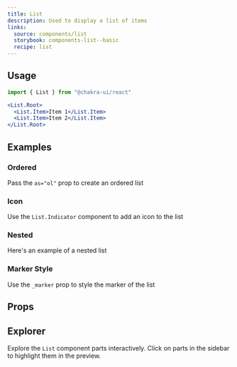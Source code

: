 ```yaml
---
title: List
description: Used to display a list of items
links:
  source: components/list
  storybook: components-list--basic
  recipe: list
---
```


<ExampleTabs name="list-basic" />

## Usage

```jsx
import { List } from "@chakra-ui/react"
```

```jsx
<List.Root>
  <List.Item>Item 1</List.Item>
  <List.Item>Item 2</List.Item>
</List.Root>
```

## Examples

### Ordered

Pass the `as="ol"` prop to create an ordered list

<ExampleTabs name="list-ordered" />

### Icon

Use the `List.Indicator` component to add an icon to the list

<ExampleTabs name="list-with-icon" />

### Nested

Here's an example of a nested list

<ExampleTabs name="list-nested" />

### Marker Style

Use the `_marker` prop to style the marker of the list

<ExampleTabs name="list-with-marker-style" />

## Props

<PropTable component="List" part="Root" />

## Explorer

Explore the `List` component parts interactively. Click on parts in the sidebar
to highlight them in the preview.

<Explorer name="list-basic" />
